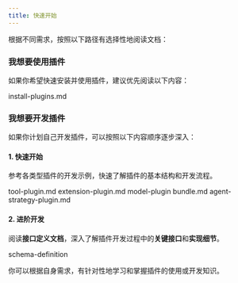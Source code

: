 ```yaml
---
title: 快速开始
---
```



根据不同需求，按照以下路径有选择性地阅读文档：

### 我想要使用插件

如果你希望快速安装并使用插件，建议优先阅读以下内容：

<Card title="install-plugins.md" icon="link" href="install-plugins.md">
  install-plugins.md
</Card>

### 我想要开发插件

如果你计划自己开发插件，可以按照以下内容顺序逐步深入：

#### 1. 快速开始

参考各类型插件的开发示例，快速了解插件的基本结构和开发流程。

<Card title="tool-plugin.md" icon="link" href="develop-plugins/tool-plugin.md">
  tool-plugin.md
</Card>

<Card title="extension-plugin.md" icon="link" href="develop-plugins/extension-plugin.md">
  extension-plugin.md
</Card>

<Card title="model-plugin" icon="link" href="develop-plugins/model-plugin/">
  model-plugin
</Card>

<Card title="bundle.md" icon="link" href="develop-plugins/bundle.md">
  bundle.md
</Card>

<Card title="agent-strategy-plugin.md" icon="link" href="develop-plugins/agent-strategy-plugin.md">
  agent-strategy-plugin.md
</Card>

#### 2. 进阶开发

阅读**接口定义文档**，深入了解插件开发过程中的**关键接口**和**实现细节**。

<Card title="schema-definition" icon="link" href="../schema-definition/">
  schema-definition
</Card>

你可以根据自身需求，有针对性地学习和掌握插件的使用或开发知识。
